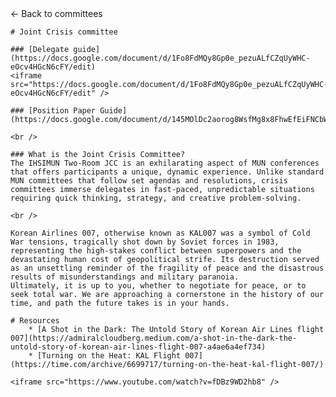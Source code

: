 
<HeaderImage src="/banners/crisis.png" title="Crisis committee" />

<Container>
    <Link href="/committees">← Back to committees </Link>

    # Joint Crisis committee

    ### [Delegate guide](https://docs.google.com/document/d/1Fo8FdMQy8Gp0e_pezuALfCZqUyWHC-eOcv4HGcN6cFY/edit)
    <iframe src="https://docs.google.com/document/d/1Fo8FdMQy8Gp0e_pezuALfCZqUyWHC-eOcv4HGcN6cFY/edit" />

    ### [Position Paper Guide](https://docs.google.com/document/d/145MOlDc2aorog8WsfMg8x8FhwEfEiFNCbW0LL4GRVN0/edit)

    <br />

    ### What is the Joint Crisis Committee?
    The IHSIMUN Two-Room JCC is an exhilarating aspect of MUN conferences that offers participants a unique, dynamic experience. Unlike standard MUN committees that follow set agendas and resolutions, crisis committees immerse delegates in fast-paced, unpredictable situations requiring quick thinking, strategy, and creative problem-solving.

    <br />

    Korean Airlines 007, otherwise known as KAL007 was a symbol of Cold War tensions, tragically shot down by Soviet forces in 1983, representing the high-stakes conflict between superpowers and the devastating human cost of geopolitical strife. Its destruction served as an unsettling reminder of the fragility of peace and the disastrous results of misunderstandings and military paranoia.
    Ultimately, it is up to you, whether to negotiate for peace, or to seek total war. We are approaching a cornerstone in the history of our time, and path the future takes is in your hands.

    # Resources
        * [A Shot in the Dark: The Untold Story of Korean Air Lines flight 007](https://admiralcloudberg.medium.com/a-shot-in-the-dark-the-untold-story-of-korean-air-lines-flight-007-a4ae6a4ef734)
        * [Turning on the Heat: KAL Flight 007](https://time.com/archive/6699717/turning-on-the-heat-kal-flight-007/)

    <iframe src="https://www.youtube.com/watch?v=fDBz9WD2hb8" />

</Container>
